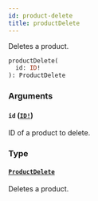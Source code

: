 ```yaml
---
id: product-delete
title: productDelete
---
```


Deletes a product.

```graphql
productDelete(
  id: ID!
): ProductDelete

```

### Arguments

#### `id` ([`ID!`](/api-reference/scalars/id.mdx))

ID of a product to delete.

### Type

#### [`ProductDelete`](/api-reference/objects/product-delete.mdx)

Deletes a product.
